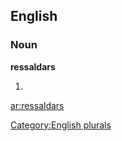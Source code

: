 ==English==

===Noun===
'''ressaldars'''

# {{plural of|[[ressaldar]]}}

[[Category:English plurals]]

[[ar:ressaldars]]